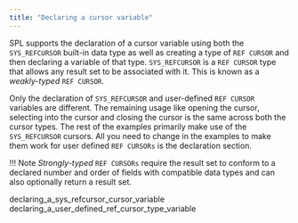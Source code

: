 ```yaml
---
title: "Declaring a cursor variable"
---
```


<div id="declaring_a_cursor_variable" class="registered_link"></div>

SPL supports the declaration of a cursor variable using both the `SYS_REFCURSOR` built-in data type as well as creating a type of `REF CURSOR` and then declaring a variable of that type. `SYS_REFCURSOR` is a `REF CURSOR` type that allows any result set to be associated with it. This is known as a *weakly-typed* `REF CURSOR`.

Only the declaration of `SYS_REFCURSOR` and user-defined `REF CURSOR` variables are different. The remaining usage like opening the cursor, selecting into the cursor and closing the cursor is the same across both the cursor types. The rest of the examples primarily make use of the `SYS_REFCURSOR` cursors. All you need to change in the examples to make them work for user defined `REF CURSORs` is the declaration section.

!!! Note
    *Strongly-typed* `REF CURSORs` require the result set to conform to a declared number and order of fields with compatible data types and can also optionally return a result set.

<div class="toctree" maxdepth="3">

declaring_a_sys_refcursor_cursor_variable declaring_a_user_defined_ref_cursor_type_variable

</div>
